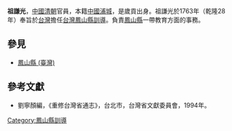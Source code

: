 '''祖謙光'''，[[中國|中國]][[清朝|清朝]]官員，本籍[[中國|中國]][[浦城|浦城]]，是歲貢出身。祖謙光於1763年（乾隆28年）奉旨於[[台灣|台灣]]擔任[[台灣|台灣]][[鳳山縣_(臺灣)|鳳山縣]][[訓導|訓導]]。負責[[鳳山縣_(臺灣)|鳳山縣]]一帶教育方面的事務。
{{start box}}
{{s-before|[[林紹裕|林紹裕]]}}
{{s-title|[[台灣|台灣]][[鳳山縣_(臺灣)|鳳山縣]][[訓導|訓導]]|1763年上任}}
{{s-after|—}}
{{end box}}

==參見==
*[[鳳山縣_(臺灣)|鳳山縣 (臺灣)]]

==參考文獻==
*劉寧顏編，《重修台灣省通志》，台北市，台灣省文獻委員會，1994年。

{{清朝人物小作品}}
[[Category:鳳山縣訓導|Category:鳳山縣訓導]]
